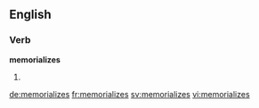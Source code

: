 ==English==

===Verb===
'''memorializes'''

# {{context|US|lang=en}} {{third-person singular of|memorialize}}

[[de:memorializes]]
[[fr:memorializes]]
[[sv:memorializes]]
[[vi:memorializes]]